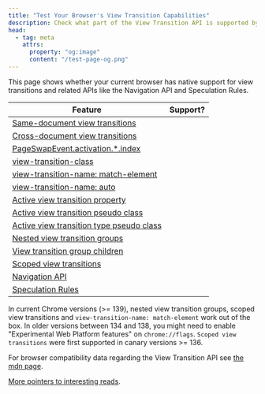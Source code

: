 ```yaml
---
title: "Test Your Browser's View Transition Capabilities"
description: Check what part of the View Transition API is supported by your browser
head:
  - tag: meta
    attrs:
      property: "og:image"
      content: "/test-page-og.png"
---
```



<TestPage />

This page shows whether your current browser <span id="browser"></span>has native support for view transitions and related APIs like the Navigation API and Speculation Rules.

| Feature                                                                                                                  | Support?           |
| ------------------------------------------------------------------------------------------------------------------------ | ------------------ |
| [Same-document view transitions](https://drafts.csswg.org/css-view-transitions-1)                                        | <span id="sdvt"/>  |
| [Cross-document view transitions](https://drafts.csswg.org/css-view-transitions-2)                                       | <span id="cdvt"/>  |
| [PageSwapEvent.activation.\*.index](https://drafts.csswg.org/css-view-transitions-2/#old-doc-event)                      | <span id="idx"/>   |
| [view-transition-class](https://drafts.csswg.org/css-view-transitions-2/#view-transition-class-prop)                     | <span id="vtc"/>   |
| [view-transition-name: match-element](https://drafts.csswg.org/css-view-transitions-2/#additions-to-vt-name)             | <span id="vtnme"/> |
| [view-transition-name: auto](https://drafts.csswg.org/css-view-transitions-2/#additions-to-vt-name)             | <span id="vtna"/> |
| [Active view transition property](https://drafts.csswg.org/css-view-transitions-2/#active-view-transition)             | <span id="avt"/>   |
| [Active view transition pseudo class](https://drafts.csswg.org/css-view-transitions-2/#the-active-view-transition-pseudo)             | <span id="avtpc"/>   |
| [Active view transition type pseudo class](https://drafts.csswg.org/css-view-transitions-2/#the-active-view-transition-type-pseudo)             | <span id="avttpc"/>   |
| [Nested view transition groups](https://drafts.csswg.org/css-view-transitions-2/#view-transition-group-prop)             | <span id="vtg"/>   |
| [View transition group children](https://drafts.csswg.org/css-view-transitions-2/#view-transition-group-children-pseudo) | <span id="vtgc"/>  |
| [Scoped view transitions](https://github.com/WICG/view-transitions/blob/main/scoped-transitions.md)                      | <span id="svt"/>   |
| [Navigation API](https://developer.mozilla.org/en-US/docs/Web/API/Navigation_API)                                        | <span id="nav"/>   |
| [Speculation Rules](https://developer.mozilla.org/en-US/docs/Web/API/Speculation_Rules_API)                              | <span id="spec"/>  |

<div class="test"></div>
<div class="test-match-element"></div>

In current Chrome versions (>= 139), nested view transition groups, scoped view transitions and `view-transition-name: match-element` work out of the box. In older versions between 134 and 138, you might need to enable "Experimental Web Platform features" on `chrome://flags`. `Scoped view transitions` were first supported in canary versions >= 136.

For browser compatibility data regarding the View Transition API see [the mdn page](https://developer.mozilla.org/en-US/docs/Web/API/View_Transitions_API#browser_compatibility).

[More pointers to interesting reads](/basics/api/#references).

<style>{`
	#avt,
	#avtpc,
	#avttpc,
	#cdvt,
	#idx,
	#nav,
	#sdvt,
	#spec,
	#svt,
	#vtc,
	#vtg,
	#vtgc,
	#vtna,
	#vtnme {
		&::before {
			content: 'Not supported';
		}
	}

	:root[avt] #avt,
	:root[avtpc] #avtpc,
	:root[avttpc] #avttpc,
	:root[cdvt] #cdvt,
	:root[idx] #idx,
	:root[nav] #nav,
	:root[sdvt] #sdvt,
	:root[spec] #spec,
	:root[svt] #svt,
	:root[vtc] #vtc,
	:root[vtg] #vtg,
	:root[vtgc] #vtgc,
	:root[vtna] #vtna,
	:root[vtnme] #vtnme
	 {
		&::before {
			content: 'Supported';
			background-color: lightgreen;
			color: black;
			display: inline-block;
			margin: auto;
			padding: 0.5ex 1ex;
			width: 100%;
		}
	}
`}</style>
